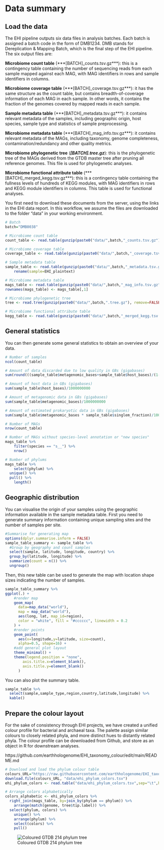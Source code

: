 # Data summary

## Load the data

The EHI pipeline outputs six data files in analysis batches. Each batch is assigned a batch code in the form of DMB1234. DMB stands for Dereplication & Mapping Batch, which is the final step of the EHI pipeline. The six output files are:

**Microbiome count table** (***[BATCH]_counts.tsv.gz***): this is a contingency table containing the number of sequencing reads from each sample mapped against each MAG, with MAG identifiers in rows and sample identifiers in columns.

**Microbiome coverage table** (***[BATCH]_coverage.tsv.gz***): it has the same structure as the count table, but contains breadth-of-coverage information of each MAG in each sample. In other words, it contains the fraction of the genomes covered by mapped reads in each sample.

**Sample metadata table** (***[BATCH]_metadata.tsv.gz***): it contains relevant metadata of the samples, including geographic origin, host species, sample type and statistics of sample preprocessing.

**Microbiome metadata table** (***[BATCH]_mag_info.tsv.gz***): it contains relevant metadata of the MAGs, including taxonomy, genome completeness, contamination/redundancy and other quality metrics.

**Microbiome phylogenetic tree** (***[BATCH].tree.gz***): this is the phylogenetic tree of the MAGs derived from the GTDB master tree after pruning all reference genomes. This file is used for phylogenetic analyses.

**Microbiome functional attribute table** (***[BATCH]_merged_kegg.tsv.gz***): this is a contingency table containing the  fullness levels of hundreds of KEGG modules, with MAG identifiers in rows and KEGG module identifiers in columns. This table is used for functional analyses.

You first need to download these documents from the server, using the links in the EHI data report. In this workflow, we assume the files are downloaded to the folder "data" in your working environment.

```r
# Batch
batch="DMB0038"

# Microbiome count table
count_table <- read.table(gunzip(paste0("data/",batch,"_counts.tsv.gz"), remove=FALSE, overwrite=TRUE),sep="\t",row.names=1,header=T)

# Microbiome coverage table
coverage_table <- read.table(gunzip(paste0("data/",batch,"_coverage.tsv.gz"), remove=FALSE, overwrite=TRUE),sep="\t",row.names=1,header=T)

# Sample metadata table
sample_table <- read.table(gunzip(paste0("data/",batch,"_metadata.tsv.gz"), remove=FALSE, overwrite=TRUE),sep="\t",header=T) %>%
	rename(sample=EHI_plaintext)

# Microbiome metadata table
mags_table <- read.table(gunzip(paste0("data/",batch,"_mag_info.tsv.gz"), remove=FALSE, overwrite=TRUE),sep="\t",header=T)
rownames(mags_table) <- mags_table[,1]

# Microbiome phylogenetic tree
tree <- read.tree(gunzip(paste0("data/",batch,".tree.gz"), remove=FALSE, overwrite=TRUE))

# Microbiome functional attribute table
kegg_table <- read.table(gunzip(paste0("data/",batch,"_merged_kegg.tsv.gz"), remove=FALSE, overwrite=TRUE),sep="\t",header=T, row.names=1)
```

## General statistics

You can then generate some general statistics to obtain an overview of your data.

```r
# Number of samples
ncol(count_table)

# Amount of data discarded due to low quality in GBs (gigabases)
sum(round(((sample_table$metagenomic_bases+sample_table$host_bases)/(1-sample_table$bases_lost_fastp_percent))-(sample_table$metagenomic_bases+sample_table$host_bases)))/1000000000

# Amount of host data in GBs (gigabases)
sum(sample_table$host_bases)/1000000000

# Amount of metagenomic data in GBs (gigabases)
sum(sample_table$metagenomic_bases)/1000000000

# Amount of estimated prokaryotic data in GBs (gigabases)
sum(sample_table$metagenomic_bases * sample_table$singlem_fraction)/1000000000
```

```r
# Number of MAGs
nrow(count_table)

# Number of MAGs without species-level annotation or "new species"
mags_table %>%
	filter(species == "s__") %>%
	nrow()

# Number of phylums
mags_table %>%
	select(phylum) %>%
  unique() %>%
  pull() %>%
	length()
```

## Geographic distribution

You can visualise the origin of your samples using the geographic information available in the sample metadata table. First you need to generate summary information containing unique sampling sites and the number of samples per site.

```r
#Summarise for generating map
options(dplyr.summarise.inform = FALSE)
sample_table_summary <- sample_table %>%
  #Group by geography and count samples
  select(sample, latitude, longitude, country) %>%
  group_by(latitude, longitude) %>%
  summarize(count = n()) %>%
  ungroup()
```

Then, this new table can be used to generate the map with location shape sizes indicating the number of samples.

```r
sample_table_summary %>%
ggplot(.) +
    #render map
    geom_map(
      data=map_data("world"),
      map = map_data("world"),
      aes(long, lat, map_id=region),
      color = "white", fill = "#cccccc", linewidth = 0.2
    ) +
    #render points
    geom_point(
      aes(x=longitude,y=latitude, size=count),
      alpha=0.5, shape=16) +
    #add general plot layout
    theme_minimal() +
    theme(legend.position = "none",
        axis.title.x=element_blank(),
        axis.title.y=element_blank()
      )
```

You can also plot the summary table.

```r
sample_table %>%
  select(sample,sample_type,region,country,latitude,longitude) %>%
  kable()
```


## Prepare the colour layout

For the sake of consistency through EHI projects, we have created a unified colour profile for bacterial and archaeal taxa. The palette assign similar colours to closely related phyla, and more distinct hues to distantly related phyla. The colour profile can be downloaded from Github, and store as an object in R for downstream analyses.

https://github.com/earthhologenome/EHI_taxonomy_colour/edit/main/README.md

```r
# Download and load the phylum colour table
colours_URL="https://raw.githubusercontent.com/earthhologenome/EHI_taxonomy_colour/main/ehi_phylum_colors.tsv"
download.file(colours_URL, "data/ehi_phylum_colors.tsv")
ehi_phylum_colors <- read.table("data/ehi_phylum_colors.tsv",sep="\t",header=T,comment.char = "")

# Arrange colors alphabetically
colors_alphabetic <- ehi_phylum_colors %>%
  right_join(mags_table, by=join_by(phylum == phylum)) %>%
	arrange(match(genome, tree$tip.label)) %>%
  select(phylum, colors) %>%
	unique() %>%
	arrange(phylum) %>%
	select(colors) %>%
	pull()
```
![Coloured GTDB 214 phylum tree](https://raw.githubusercontent.com/earthhologenome/EHI_taxonomy_colour/main/phylum_tree.png)

